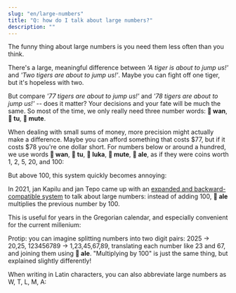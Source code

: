 ```yaml
---
slug: "en/large-numbers"
title: "Q: how do I talk about large numbers?"
description: ""
---
```



The funny thing about large numbers is you need them less often than you think. 

There's a large, meaningful difference between *'A tiger is about to jump us!'* and *'Two tigers are about to jump us!'*. Maybe you can fight off one tiger, but it's hopeless with two.

But compare *'77 tigers are about to jump us!'* and *'78 tigers are about to jump us!'* -- does it matter? Your decisions and your fate will be much the same. So most of the time, we only really need three number words: **󱥳 wan**, **󱥮 tu**, **󱤼 mute**.

When dealing with small sums of money, more precision might actually make a difference. Maybe you can afford something that costs $77, but if it costs $78 you're one dollar short. For numbers below or around a hundred, we use words **󱥳 wan**, **󱥮 tu**, **󱤭 luka**, **󱤼 mute**, **󱤄 ale**, as if they were coins worth 1, 2, 5, 20, and 100:

<List>
    <Sentence sl="mute mute mute luka luka luka tu wan" m="78 (= 20 + 20 + 20 + 5 + 5 + 5 + 2 + 1)" />
</List>

But above 100, this system quickly becomes annoying:

<List>
    <Sentence sl="ale ale ale ale ale ale ale ale ale ale ale ale ale ale ale" m="1500 (= 100 + 100 + 100 + ...)" />
</List>

In 2021, jan Kapilu and jan Tepo came up with an [expanded and backward-compatible system](https://sona.pona.la/wiki/nasin_nanpa_pona) to talk about large numbers: instead of adding 100, **󱤄 ale** multiplies the previous number by 100.

<List>
    <Sentence sl="luka luka luka ale" m="1500 (= (5 + 5 + 5) * 100)" />
</List>

This is useful for years in the Gregorian calendar, and especially convenient for the current millenium:

<List>
    <Sentence sl="mute ale mute luka" m="2025 (= 20 * 100 + 20 + 5)" />
</List>

Protip: you can imagine splitting numbers into two digit pairs: 2025 -> 20,25, 123456789 -> 1,23,45,67,89, translating each number like 23 and 67, and joining them using **󱤄 ale**. "Multiplying by 100" is just the same thing, but explained slightly differently!

When writing in Latin characters, you can also abbreviate large numbers as W, T, L, M, A:

<List>
    <Sentence sp="󱥫󱥜󱤽󱤭󱤭󱤭󱥮󱥮󱤄󱤼󱤭󱤭󱤭󱥮󱥮󱤡<br />󱥫󱤺󱤽󱤭󱥮󱥮󱤡<br />󱥫󱥤󱤽󱥳󱤡<br />󱤰󱦐󱥨󱥇󱥣󱤍󱦑<br />󱤧󱤖󱥱󱤉󱤰󱦐󱥎󱥄󱥖󱥱󱤟󱤈󱦑<br />" sl="tenpo sike #LLLTTAMLLLTT la, tenpo mun #LTT la, tenpo suno #W la, ma Tosi li kama utala e ma Posuka." m="On September 1st, 1939, Germany invaded Poland." />
</List>
